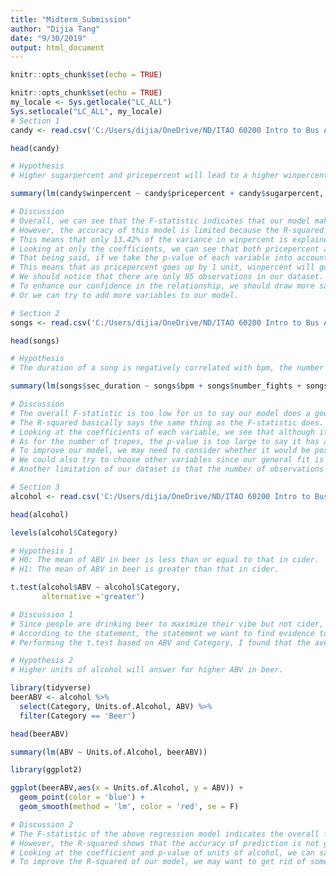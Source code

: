 ---
title: "Midterm_Submission"
author: "Dijia Tang"
date: "9/30/2019"
output: html_document
---

```{r setup, include=FALSE}
knitr::opts_chunk$set(echo = TRUE)
```



```{r cars}
knitr::opts_chunk$set(echo = TRUE)
my_locale <- Sys.getlocale("LC_ALL")
Sys.setlocale("LC_ALL", my_locale)
# Section 1
candy <- read.csv('C:/Users/dijia/OneDrive/ND/ITAO 60200 Intro to Bus An/MT/candy.csv')

head(candy)

# Hypothesis
# Higher sugarpercent and pricepercent will lead to a higher winpercent.

summary(lm(candy$winpercent ~ candy$pricepercent + candy$sugarpercent, candy))

# Discussion
# Overall, we can see that the F-statistic indicates that our model makes a good fit because the p-value is smaller than 5%, the confidence level.
# However, the accuracy of this model is limited because the R-squared is only 0.1342. 
# This means that only 13.42% of the variance in winpercent is explained by our model.
# Looking at only the coefficients, we can see that both pricepercent and sugarpercent have a positive impact on winpercent.
# That being said, if we take the p-value of each variable into account, under the 5% alpha, we can find that only pricepercent is statistically significant to have that positive impact.
# This means that as pricepercent goes up by 1 unit, winpercent will go up by 15.586 units.
# We should notice that there are only 85 observations in our dataset. Thus, the sample size may be too small to be conclusive about the relationships.
# To enhance our confidence in the relationship, we should draw more samples and perform the same regression.
# Or we can try to add more variables to our model.

# Section 2
songs <- read.csv('C:/Users/dijia/OneDrive/ND/ITAO 60200 Intro to Bus An/MT/songs.csv')

head(songs)

# Hypothesis
# The duration of a song is negatively correlated with bpm, the number of fights, and the number of tropes.

summary(lm(songs$sec_duration ~ songs$bpm + songs$number_fights + songs$trope_count, songs))

# Discussion
# The overall F-statistic is too low for us to say our model does a good job predicting the duration of a song.
# The R-squared basically says the same thing as the F-statistic does. 
# Looking at the coefficients of each variable, we see that although it seems that bpm and the number of fights will have a negative impact on the duration, their p-values show that relationship is not significant.
# As for the number of tropes, the p-value is too large to say it has a meaningful correlation with the duration.
# To improve our model, we may need to consider whether it would be possible to fit with some other models such as non-linear models.
# We could also try to choose other variables since our general fit is quite poor.
# Another limitation of our dataset is that the number of observations are too few to draw statistical insights. We may want to get more observations before performing the regression.

# Section 3
alcohol <- read.csv('C:/Users/dijia/OneDrive/ND/ITAO 60200 Intro to Bus An/MT/alcohol.csv')

head(alcohol)

levels(alcohol$Category)

# Hypothesis 1
# H0: The mean of ABV in beer is less than or equal to that in cider.
# H1: The mean of ABV in beer is greater than that in cider.

t.test(alcohol$ABV ~ alcohol$Category,
       alternative ='greater')

# Discussion 1
# Since people are drinking beer to maximize their vibe but not cider, I performed a hypothsis testing to compare the means of ABV in bear and cider.
# According to the statement, the statement we want to find evidence to reject is H0 above.
# Performing the t.test based on ABV and Category, I found that the average ABV in beer is indeed greater than that in cider at the 5% confidence level.

# Hypothesis 2
# Higher units of alcohol will answer for higher ABV in beer.

library(tidyverse)
beerABV <- alcohol %>%
  select(Category, Units.of.Alcohol, ABV) %>%
  filter(Category == 'Beer')

head(beerABV)

summary(lm(ABV ~ Units.of.Alcohol, beerABV))

library(ggplot2)

ggplot(beerABV,aes(x = Units.of.Alcohol, y = ABV)) + 
  geom_point(color = 'blue') +
  geom_smooth(method = 'lm', color = 'red', se = F)

# Discussion 2
# The F-statistic of the above regression model indicates the overall fit is quite good.
# However, the R-squared shows that the accuracy of prediction is not great.
# Looking at the coefficient and p-value of units of alcohol, we can say that it has a positive impact on ABV, which is statistically significant according to the p-value.
# To improve the R-squared of our model, we may want to get rid of some outliers or increase the number of predictors.
```

